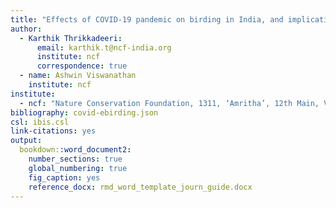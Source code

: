 ```yaml
---
title: "Effects of COVID-19 pandemic on birding in India, and implications for citizen science inference"
author: 
  - Karthik Thrikkadeeri:
      email: karthik.t@ncf-india.org
      institute: ncf
      correspondence: true
  - name: Ashwin Viswanathan
    institute: ncf
institute:
  - ncf: "Nature Conservation Foundation, 1311, ‘Amritha’, 12th Main, Vijayanagar 1st Stage, Mysuru 570017, India"
bibliography: covid-ebirding.json
csl: ibis.csl
link-citations: yes
output: 
  bookdown::word_document2:
    number_sections: true
    global_numbering: true
    fig_caption: yes
    reference_docx: rmd_word_template_journ_guide.docx
---
```


<!-- <style> -->

<!-- body { -->

<!-- text-align: justify} -->

<!-- </style> -->
